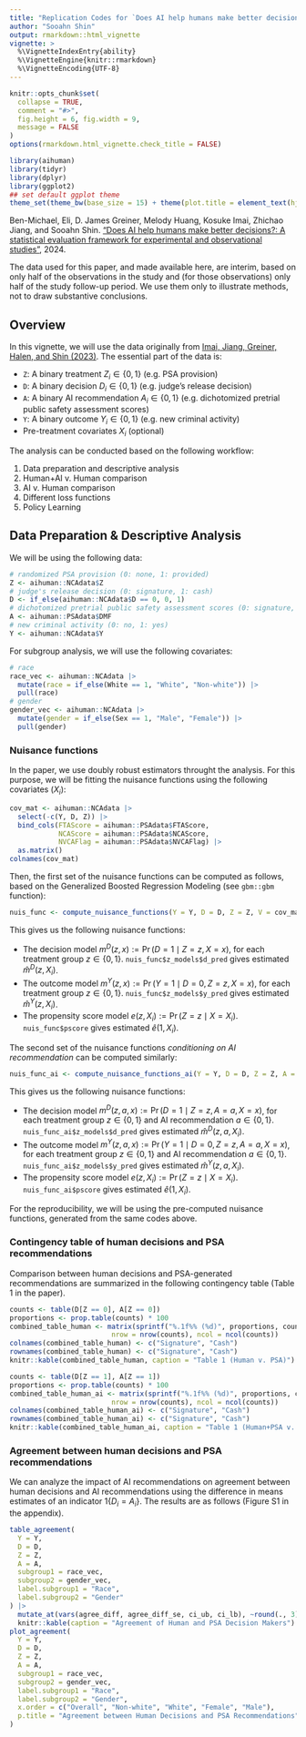 ```yaml
---
title: "Replication Codes for `Does AI help humans make better decisions?`"
author: "Sooahn Shin"
output: rmarkdown::html_vignette
vignette: >
  %\VignetteIndexEntry{ability}
  %\VignetteEngine{knitr::rmarkdown}
  %\VignetteEncoding{UTF-8}
---
```


```r
knitr::opts_chunk$set(
  collapse = TRUE,
  comment = "#>",
  fig.height = 6, fig.width = 9,
  message = FALSE
)
options(rmarkdown.html_vignette.check_title = FALSE)
```

```r
library(aihuman)
library(tidyr)
library(dplyr)
library(ggplot2)
## set default ggplot theme
theme_set(theme_bw(base_size = 15) + theme(plot.title = element_text(hjust = 0.5)))
```

Ben-Michael, Eli, D. James Greiner, Melody Huang, Kosuke Imai, Zhichao Jiang, and Sooahn Shin. ["Does AI help humans make better decisions?: A statistical evaluation framework for experimental and observational studies"](https://arxiv.org/pdf/2403.12108), 2024.

The data used for this paper, and made available here, are interim, based on only half of the observations in the study and (for those observations) only half of the study follow-up period.  We use them only to illustrate methods, not to draw substantive conclusions.

## Overview

In this vignette, we will use the data originally from [Imai, Jiang, Greiner, Halen, and Shin (2023)](https://doi.org/10.1093/jrsssa/qnad010).
The essential part of the data is:

* `Z`: A binary treatment $Z_i \in \{0,1\}$ (e.g. PSA provision)
* `D`: A binary decision $D_i \in \{0,1\}$ (e.g. judge's release decision)
* `A`: A binary AI recommendation $A_i \in \{0,1\}$ (e.g. dichotomized pretrial public safety assessment scores)
* `Y`: A binary outcome $Y_i \in \{0,1\}$ (e.g. new criminal activity)
* Pre-treatment covariates $X_i$ (optional)

The analysis can be conducted based on the following workflow:

1. Data preparation and descriptive analysis
2. Human+AI v. Human comparison
3. AI v. Human comparison
4. Different loss functions
5. Policy Learning

## Data Preparation \& Descriptive Analysis

We will be using the following data:

```r
# randomized PSA provision (0: none, 1: provided)
Z <- aihuman::NCAdata$Z
# judge's release decision (0: signature, 1: cash)
D <- if_else(aihuman::NCAdata$D == 0, 0, 1)
# dichotomized pretrial public safety assessment scores (0: signature, 1: cash)
A <- aihuman::PSAdata$DMF
# new criminal activity (0: no, 1: yes)
Y <- aihuman::NCAdata$Y
```

For subgroup analysis, we will use the following covariates:

```r
# race
race_vec <- aihuman::NCAdata |> 
  mutate(race = if_else(White == 1, "White", "Non-white")) |>
  pull(race)
# gender
gender_vec <- aihuman::NCAdata |> 
  mutate(gender = if_else(Sex == 1, "Male", "Female")) |>
  pull(gender)
```

### Nuisance functions

In the paper, we use doubly robust estimators throught the analysis. 
For this purpose, we will be fitting the nuisance functions using the following covariates ($X_i$):

```r
cov_mat <- aihuman::NCAdata |> 
  select(-c(Y, D, Z)) |> 
  bind_cols(FTAScore = aihuman::PSAdata$FTAScore, 
            NCAScore = aihuman::PSAdata$NCAScore, 
            NVCAFlag = aihuman::PSAdata$NVCAFlag) |>
  as.matrix()
colnames(cov_mat)
```

Then, the first set of the nuisance functions can be computed as follows, based on the Generalized Boosted Regression Modeling (see `gbm::gbm` function):

```r
nuis_func <- compute_nuisance_functions(Y = Y, D = D, Z = Z, V = cov_mat, shrinkage = 0.01, n.trees = 1000)
```

This gives us the following nuisance functions:

- The decision model $m^{D}(z, x) := \Pr(D = 1 \mid Z = z, X = x)$, for each treatment group $z \in \{0,1\}$. `nuis_func$z_models$d_pred` gives estimated $\hat{m}^{D}(z, X_i)$.
- The outcome model $m^{Y}(z, x) := \Pr(Y = 1 \mid D = 0, Z = z, X = x)$, for each treatment group $z \in \{0,1\}$. `nuis_func$z_models$y_pred` gives estimated $\hat{m}^{Y}(z, X_i)$.
- The propensity score model $e(z, X_i) := \Pr(Z = z \mid X = X_i)$. `nuis_func$pscore` gives estimated $\hat{e}(1, X_i)$.

The second set of the nuisance functions *conditioning on AI recommendation* can be computed similarly:

```r
nuis_func_ai <- compute_nuisance_functions_ai(Y = Y, D = D, Z = Z, A = A, V = cov_mat, shrinkage = 0.01, n.trees = 1000)
```

This gives us the following nuisance functions:

- The decision model $m^{D}(z, a, x) := \Pr(D = 1 \mid Z = z, A = a, X = x)$, for each treatment group $z \in \{0,1\}$ and AI recommendation $a \in \{0,1\}$. `nuis_func_ai$z_models$d_pred` gives estimated $\hat{m}^{D}(z, a, X_i)$.
- The outcome model $m^{Y}(z, a, x) := \Pr(Y = 1 \mid D = 0, Z = z, A = a, X = x)$, for each treatment group $z \in \{0,1\}$ and AI recommendation $a \in \{0,1\}$. `nuis_func_ai$z_models$y_pred` gives estimated $\hat{m}^{Y}(z, a, X_i)$.
- The propensity score model $e(z, X_i) := \Pr(Z = z \mid X = X_i)$. `nuis_func_ai$pscore` gives estimated $\hat{e}(1, X_i)$.

For the reproducibility, we will be using the pre-computed nuisance functions, generated from the same codes above.

### Contingency table of human decisions and PSA recommendations

Comparison between human decisions and PSA-generated recommendations are summarized in the following contingency table (Table 1 in the paper).

```r
counts <- table(D[Z == 0], A[Z == 0])
proportions <- prop.table(counts) * 100  
combined_table_human <- matrix(sprintf("%.1f%% (%d)", proportions, counts),
                         nrow = nrow(counts), ncol = ncol(counts))
colnames(combined_table_human) <- c("Signature", "Cash")
rownames(combined_table_human) <- c("Signature", "Cash")
knitr::kable(combined_table_human, caption = "Table 1 (Human v. PSA)")
```

```r
counts <- table(D[Z == 1], A[Z == 1])
proportions <- prop.table(counts) * 100  
combined_table_human_ai <- matrix(sprintf("%.1f%% (%d)", proportions, counts),
                         nrow = nrow(counts), ncol = ncol(counts))
colnames(combined_table_human_ai) <- c("Signature", "Cash")
rownames(combined_table_human_ai) <- c("Signature", "Cash")
knitr::kable(combined_table_human_ai, caption = "Table 1 (Human+PSA v. PSA)")
```

### Agreement between human decisions and PSA recommendations

We can analyze the impact of AI recommendations on agreement between human decisions and AI recommendations using the difference in means estimates of an indicator $1\{D_i = A_i\}$. The results are as follows (Figure S1 in the appendix).

```r
table_agreement(
  Y = Y,
  D = D,
  Z = Z,
  A = A,
  subgroup1 = race_vec,
  subgroup2 = gender_vec,
  label.subgroup1 = "Race",
  label.subgroup2 = "Gender"
) |>
  mutate_at(vars(agree_diff, agree_diff_se, ci_ub, ci_lb), ~round(., 3)) |>
  knitr::kable(caption = "Agreement of Human and PSA Decision Makers")
plot_agreement(
  Y = Y,
  D = D,
  Z = Z,
  A = A,
  subgroup1 = race_vec,
  subgroup2 = gender_vec,
  label.subgroup1 = "Race",
  label.subgroup2 = "Gender",
  x.order = c("Overall", "Non-white", "White", "Female", "Male"),
  p.title = "Agreement between Human Decisions and PSA Recommendations", p.lb = -0.25, p.ub = 0.25
)
```
